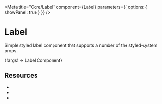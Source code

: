 
<Meta
  title="Core/Label"
  component={Label}
  parameters={{ options: { showPanel: true } }}
/>

# Label

Simple styled label component that supports a number of the styled-system props.

<Preview withToolbar>
  <Story name="Default">{(args) => <Label m={3}>Label Component</Label>}</Story>
</Preview>

<Props of={Label} />

## **Resources**

- <Space />
- <Color />
- <Border />
